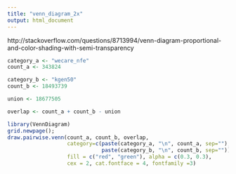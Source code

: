 ```yaml
---
title: "venn_diagram_2x"
output: html_document
---
```


http://stackoverflow.com/questions/8713994/venn-diagram-proportional-and-color-shading-with-semi-transparency 

```r

category_a <- "wecare_nfe"
count_a <- 343824

category_b <- "kgen50"
count_b <- 18493739

union <- 18677505

overlap <- count_a + count_b - union

library(VennDiagram)
grid.newpage();
draw.pairwise.venn(count_a, count_b, overlap, 
                   category=c(paste(category_a, "\n", count_a, sep=""),
                              paste(category_b, "\n", count_b, sep="")), 
                   fill = c("red", "green"), alpha = c(0.3, 0.3), 
                   cex = 2, cat.fontface = 4, fontfamily =3)

```

